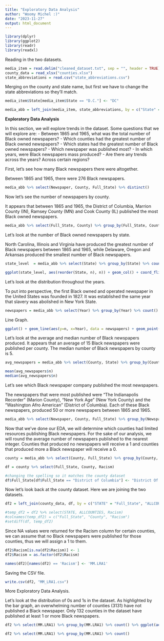 ```yaml
---
title: "Exploratory Data Analysis"
author: "Woomy Michel :)"
date: "2023-11-27"
output: html_document
---
```


```r
library(dplyr)
library(ggplot2)
library(readr)
library(readxl)
```
Reading in the two datasets.
```r
media_item = read.delim("cleaned_dataset.txt", sep = "", header = TRUE)
county_data = read_xlsx("counties.xlsx")
state_abbreviations = read.csv("state_abbreviations.csv")
```
Merging on the county and state name, but first we have to change the state abbreviations so they'll match.
```r
media_item$State[media_item$State == "D.C."] <- "DC"
```

```r
media_abb = left_join(media_item, state_abbreviations, by = c("State" = "Abb_State"))
```
**Exploratory Data Analysis**

In this section, we will explore trends in the dataset. Some questions that we will explore are:
- Between 1865 and 1965, what was the total number of Black owned newspapers?
- Which counties had the greatest number of Black owned newspapers?
- Which states had the greatest number of Black owned newspapers?
- Which newspaper was published most?
- In which years, were Black newspapers mass produced?
- Are there any trends across the years? Across certain regions?

First, let's see how many Black newspapers there were altogether. 

Between 1865 and 1965, there were 276 Black newspapers.
```r
media_abb %>% select(Newspaper, County, Full_State) %>% distinct()
```
Now let's see the number of newspapers by county.

It appears that between 1865 and 1965, the District of Columbia, Marrion County (IN), Ramsey County (MN) and Cook County (IL) published the most Black owned newspapers. 

```r
media_abb %>% select(Full_State, County) %>% group_by(Full_State, County) %>% count() %>% arrange(desc(n))
```
Let's look at the number of Black owned newspapers by state. 

North Carolina, Illinois and Virginia have produced the greatest number of Black newspapers between 1865 and 1965, while Delaware, Oregon and Arkansas produced the smallest number of Black newspapers. 
```r
state_level  = media_abb %>% select(State) %>% group_by(State) %>% count() %>% arrange(desc(n))

ggplot(state_level, aes(reorder(State, n), n)) + geom_col() + coord_flip() + xlab("States") + ylab("Number of Black Owned Newspapers") + ggtitle("Number of Black Owned Newspapers by State") + theme(plot.title = element_text(hjust = 0.5)) 
```
Let's look at the distribution throughout the years.

To put into perspective, the first Black owned and operated newspaper in the United States was founded in 1827. It was established the same year that slavery was abolished in New York State. 


```r
newspapers = media_abb %>% select(Year) %>% group_by(Year) %>% count()
```
Line Graph.
```r
ggplot() + geom_line(aes(y=n, x=Year), data = newspapers) + geom_point() + xlab("Year") + ylab("Number of Newspapers") + ggtitle("Number of Black Newspapers per Year") + theme(plot.title = element_text(hjust = 0.5))
```
Let's look at the average and median number of Black newspapers produced. It appears that an average of 15 Black newspapers were published per county. The median number of Black newspapers by county is 5.
```r
avg_newspapers = media_abb %>% select(County, State) %>% group_by(County, State) %>% count() 

mean(avg_newspapers$n)
median(avg_newspapers$n)
```
Let's see which Black newspaper company published the most newspapers.

The newspapers that were most published were "The Indianapolis Recorder" (Marion County), "New York Age" (New York County) and the "Washington Afro American" (District of Columbia). Each of these Black newspapers, produced 50 or more newspapers between 1865 and 1965.
```r
media_abb %>% select(Newspaper, County, Full_State) %>% group_by(Newspaper,County, Full_State) %>% count() %>% arrange(desc(n))
```

Now that we've done our EDA, we will determine which counties had limited resources publishing Black newspapers. For the sake of our analysis, we will round the average number of newspapers published to the nearest integer. Counties that produced no newspapers will receive a 1 and counties that produced more a Black newspaper will receive a 0.

```r
county = media_abb %>% select(County, Full_State) %>% group_by(County, Full_State) %>% count() %>% mutate(Racism = 0)

df = county %>% select(Full_State, County, Racism)

#changing the spelling so it matches the county dataset
df$Full_State[df$Full_State == "District of Columbia"] <- "District Of Columbia"
```
Now let's look back at the county dataset. Here we are joining the two datasets.
```r
df2 = left_join(county_data, df, by = c("STATE" = "Full_State", "ALLCOUNTIES" = "County"))

#temp_df2 = df2 %>% select(STATE, ALLCOUNTIES, Racism)
#colnames(temp_df2) = c("Full_State", "County", "Racism")
#setdiff(df, temp_df2)
```
Since NA values were returned for the Racism column for certain counties, we can assume that no Black newspapers were published for those counties, thus we will assign a 1 to them.
```r
df2$Racism[is.na(df2$Racism)] <- 1
df2$Racism = as.factor(df2$Racism)

names(df2)[names(df2) == 'Racism'] <- 'MM.LRA1'
```
Saving the CSV file.
```r
write.csv(df2, "MM_LRA1.csv")
```
More Exploratory Data Analysis.

Let's look at the distribution of 0s and 1s in the dataset. As highlighted by the bar graph, an overwhelming number of counties (3131) have not published a Black newspaper. Only 132 counties in the dataset have published at least 1 or more Black newspapers.
```r
df2 %>% select(MM.LRA1) %>% group_by(MM.LRA1) %>% count() %>% ggplot(aes(x=MM.LRA1, y=n), fill = MM.LRA1) + geom_bar(stat = "identity") + xlab("") + ylab("Number of Counties") + scale_x_discrete(labels = c("At least 1 Black newspaper", "No Black newspapers")) + ggtitle("Black Newspapers Vs No Black Newspapers (1865-1965)") + theme(plot.title = element_text(hjust = 0.5)) 

df2 %>% select(MM.LRA1) %>% group_by(MM.LRA1) %>% count()
```







